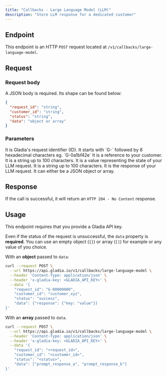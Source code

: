 ```yaml
---
title: "Callbacks - Large Language Model (LLM)"
description: "Store LLM response for a dedicated customer"
---
```


## Endpoint

This endpoint is an HTTP `POST` request located at `/v1/callbacks/large-language-model`.

## Request

### Request body

A <Tooltip tip="Content-type: application/json">JSON</Tooltip> body is required. Its shape can be found below:

```json
{
  "request_id": "string",
  "customer_id": "string",
  "status": "string",
  "data": "object or array"
}
```

### Parameters

<ParamField body="request_id" type="string" required>
  It is Gladia's request identifier (ID). It starts with `G-` followed by 8 hexadecimal characters eg. `G-0a1bf42e`
</ParamField>
<ParamField body="customer_id" type="string" required>
  It is a reference to your customer. It is a string up to 100 characters.
</ParamField>
<ParamField body="status" type="string" required>
  It is a value representing the state of your LLM request. It is a string up to 100 characters.
</ParamField>
<ParamField body="data" type="object or array" required>
  It is the response of your LLM request. It can either be a JSON object or array.
</ParamField>

## Response

If the call is successful, it will return an `HTTP 204 - No Content` response.

## Usage

<Info>This endpoint requires that you provide a Gladia API key.</Info>

<Warning>Even if the status of the request is unsuccessful, the `data` property is **required**. You can use an empty object (`{}`) or array (`[]`) for example or any value of you choice.</Warning>

With an **object** passed to `data`:
```sh
curl --request POST \
  --url https://api.gladia.io/v1/callbacks/large-language-model \
  --header 'Content-Type: application/json' \
  --header 'x-gladia-key: <GLADIA_API_KEY>' \
  --data '{
	"request_id": "G-00000000",
	"customer_id": "customer_xyz",
	"status": "success",
	"data": {"response": {"key: "value"}}
}'
```

With an **array** passed to `data`.
```sh
curl --request POST \
  --url https://api.gladia.io/v1/callbacks/large-language-model \
  --header 'Content-Type: application/json' \
  --header 'x-gladia-key: <GLADIA_API_KEY>' \
  --data '{
	"request_id": "<request_id>",
	"customer_id": "<customer_id>",
	"status": "<status>",
	"data": ["prompt_response_a", "prompt_response_b"]
}'
```